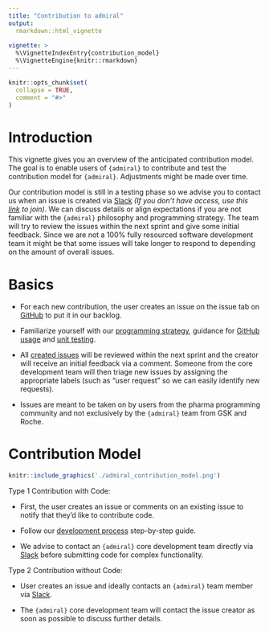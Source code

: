 ```yaml
---
title: "Contribution to admiral"
output: 
  rmarkdown::html_vignette
    
vignette: >
  %\VignetteIndexEntry{contribution_model}
  %\VignetteEngine{knitr::rmarkdown}
---
```


```r
knitr::opts_chunk$set(
  collapse = TRUE,
  comment = "#>"
)
```

# Introduction 

This vignette gives you an overview of the anticipated contribution model.
The goal is to enable users of `{admiral}` to contribute and test the contribution model for `{admiral}`. Adjustments might be made over time.
 
Our contribution model is still in a testing phase so we advise you to contact us when an issue is created via [Slack](https://app.slack.com/client/T028PB489D3/C02M8KN8269) _(If you don't have access, use this [link](https://join.slack.com/t/pharmaverse/shared_invite/zt-yv5atkr4-Np2ytJ6W_QKz_4Olo7Jo9A) to join)_.  We can discuss details or align expectations if you are not familiar with the `{admiral}` philosophy and programming strategy. The team will try to review the issues within the next sprint and give some initial feedback. Since we are not a 100% fully resourced software development team it might be that some issues will take longer to respond to depending on the amount of overall issues. 

# Basics
 * For each new contribution, the user creates an issue on the issue tab on [GitHub](https://github.com/pharmaverse/admiral/issues) to put it in our backlog. 
 
 * Familiarize yourself with our [programming strategy](programming_strategy.html), guidance for [GitHub usage](git_usage.html) and [unit testing](unit_test_guidance.html).

 * All [created issues](https://github.com/pharmaverse/admiral/issues) will be reviewed within the next sprint and the creator will receive an initial feedback via a comment. Someone from the core development team will then triage new issues by assigning the appropriate labels (such as “user request” so we can easily identify new requests).
 
 * Issues are meant to be taken on by users from the pharma programming
 community and not exclusively by the `{admiral}` team from GSK and Roche.

# Contribution Model

```r
knitr::include_graphics('./admiral_contribution_model.png')
```

Type 1 Contribution with Code: 

 * First, the user creates an issue or comments on an existing issue to notify that they’d like to contribute code.
 
 * Follow our [development process](development_process.html) step-by-step guide.
 
 * We advise to contact an `{admiral}` core development team directly via [Slack](https://pharmaverse.slack.com/archives/C02M8KN8269) before submitting code for complex functionality. 


Type 2 Contribution without Code: 

 * User creates an issue and ideally contacts an `{admiral}` team member via [Slack](https://pharmaverse.slack.com/archives/C02M8KN8269). 
 
 * The `{admiral}` core development team will contact the issue creator as soon as possible to discuss further details.




